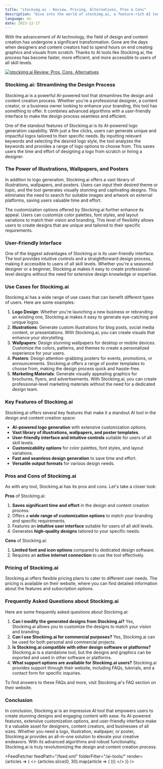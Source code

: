```yaml
---
title: "stockimg.ai - Review, Pricing, Alternatives, Pros & Cons"
description: "Dive into the world of stockimg.ai, a feature-rich AI tool. Learn about its features, pricing, and how it's making an impact. Don't miss out!"
language: en
date: 2023-12-17
---
```

        
With the advancement of AI technology, the field of design and content creation has undergone a significant transformation. Gone are the days when designers and content creators had to spend hours on end creating graphics and visuals from scratch. Thanks to AI tools like Stockimg.ai, the process has become faster, more efficient, and more accessible to users of all skill levels.


<BlogHeader />


[![stockimg.ai Review: Pros, Cons, Alternatives](/ai-tools/stockimg.ai.png)](https://stockimg.ai/)



### Stockimg.ai: Streamlining the Design Process

Stockimg.ai is a powerful AI-powered tool that streamlines the design and content creation process. Whether you're a professional designer, a content creator, or a business owner looking to enhance your branding, this tool has something to offer. It combines advanced algorithms with a user-friendly interface to make the design process seamless and efficient.

One of the standout features of Stockimg.ai is its AI-powered logo generation capability. With just a few clicks, users can generate unique and impactful logos tailored to their specific needs. By inputting relevant keywords and selecting the desired logo style, the tool analyzes the keywords and provides a range of logo options to choose from. This saves users the time and effort of designing a logo from scratch or hiring a designer.

### The Power of Illustrations, Wallpapers, and Posters

In addition to logo generation, Stockimg.ai offers a vast library of illustrations, wallpapers, and posters. Users can input their desired theme or topic, and the tool generates visually stunning and captivating designs. This eliminates the need to search for suitable images and artwork on external platforms, saving users valuable time and effort.

The customization options offered by Stockimg.ai further enhance its appeal. Users can customize color palettes, font styles, and layout variations to match their vision and branding. This level of flexibility allows users to create designs that are unique and tailored to their specific requirements.

### User-Friendly Interface

One of the biggest advantages of Stockimg.ai is its user-friendly interface. The tool provides intuitive controls and a straightforward design process, making it accessible to users of all skill levels. Whether you're a seasoned designer or a beginner, Stockimg.ai makes it easy to create professional-level designs without the need for extensive design knowledge or expertise.

### Use Cases for Stockimg.ai

Stockimg.ai has a wide range of use cases that can benefit different types of users. Here are some examples:

1. **Logo Design**: Whether you're launching a new business or rebranding an existing one, Stockimg.ai makes it easy to generate eye-catching and unique logos.
2. **Illustrations**: Generate custom illustrations for blog posts, social media content, or presentations. With Stockimg.ai, you can create visuals that enhance your storytelling.
3. **Wallpapers**: Design stunning wallpapers for desktop or mobile devices. Customize the colors, patterns, and themes to create a personalized experience for your users.
4. **Posters**: Design attention-grabbing posters for events, promotions, or announcements. Stockimg.ai offers a range of poster templates to choose from, making the design process quick and hassle-free.
5. **Marketing Materials**: Generate visually appealing graphics for brochures, flyers, and advertisements. With Stockimg.ai, you can create professional-level marketing materials without the need for a dedicated design team.

### Key Features of Stockimg.ai

Stockimg.ai offers several key features that make it a standout AI tool in the design and content creation space:

- **AI-powered logo generation** with extensive customization options.
- **Vast library of illustrations, wallpapers, and poster templates**.
- **User-friendly interface and intuitive controls** suitable for users of all skill levels.
- **Customizability options** for color palettes, font styles, and layout variations.
- **Fast and seamless design generation** to save time and effort.
- **Versatile output formats** for various design needs.

### Pros and Cons of Stockimg.ai

As with any tool, Stockimg.ai has its pros and cons. Let's take a closer look:

**Pros** of Stockimg.ai:

1. **Saves significant time and effort** in the design and content creation process.
2. Offers a **wide range of customization options** to match your branding and specific requirements.
3. Features an **intuitive user interface** suitable for users of all skill levels.
4. Generates **high-quality designs** tailored to your specific needs.

**Cons** of Stockimg.ai:

1. **Limited font and icon options** compared to dedicated design software.
2. Requires an **active internet connection** to use the tool effectively.

### Pricing of Stockimg.ai

Stockimg.ai offers flexible pricing plans to cater to different user needs. The pricing is available on their website, where you can find detailed information about the features and subscription options.

### Frequently Asked Questions about Stockimg.ai

Here are some frequently asked questions about Stockimg.ai:

1. **Can I modify the generated designs from Stockimg.ai?** Yes, Stockimg.ai allows you to customize the designs to match your vision and branding.
2. **Can I use Stockimg.ai for commercial purposes?** Yes, Stockimg.ai can be used for both personal and commercial projects.
3. **Is Stockimg.ai compatible with other design software or platforms?** Stockimg.ai is a standalone tool, but the designs and graphics can be exported and used in other software or platforms.
4. **What support options are available for Stockimg.ai users?** Stockimg.ai provides support through their website, including FAQs, tutorials, and a contact form for specific inquiries.

To find answers to these FAQs and more, visit Stockimg.ai's FAQ section on their website.

### Conclusion

In conclusion, Stockimg.ai is an impressive AI tool that empowers users to create stunning designs and engaging content with ease. Its AI-powered features, extensive customization options, and user-friendly interface make it a valuable asset for designers, content creators, and businesses of all sizes. Whether you need a logo, illustration, wallpaper, or poster, Stockimg.ai provides an all-in-one solution to elevate your creative endeavors. With its advanced algorithms and robust functionality, Stockimg.ai is truly revolutionizing the design and content creation process.


<AdComponent />


<FeedFetcher feedPath="/feed.xml" folderFilter="/ai-tools/" render={articles => (
    <>
        <Cards>
            {articles.slice(0, 30).map(article => (
                <Card key={article.link} title={article.title} href={article.link} />
            ))}
        </Cards>
    </>
)} />

